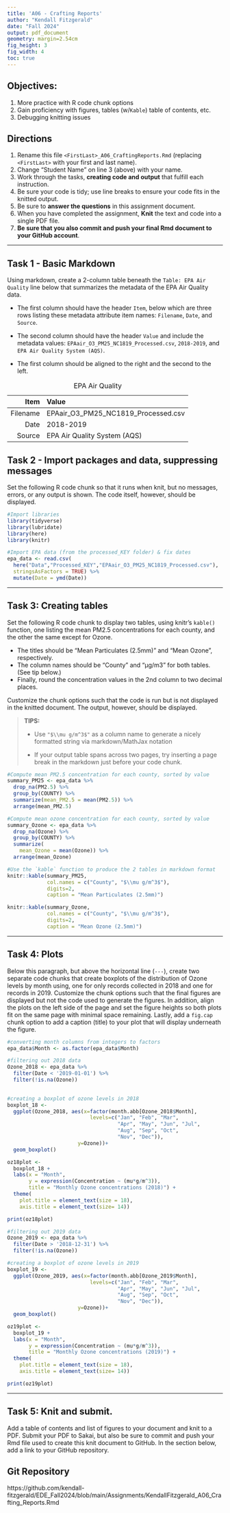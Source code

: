 ```yaml
---
title: 'A06 - Crafting Reports'
author: "Kendall Fitzgerald" 
date: "Fall 2024"
output: pdf_document
geometry: margin=2.54cm
fig_height: 3
fig_width: 4
toc: true
---
```

\listoffigures

## Objectives:

1.  More practice with R code chunk options
2.  Gain proficiency with figures, tables (w/`Kable`) table of contents, etc.
3.  Debugging knitting issues

## Directions

1.  Rename this file `<FirstLast>_A06_CraftingReports.Rmd` (replacing `<FirstLast>` with your first and last name).
2.  Change "Student Name" on line 3 (above) with your name.
3.  Work through the tasks, **creating code and output** that fulfill each instruction.
4.  Be sure your code is tidy; use line breaks to ensure your code fits in the knitted output.
5.  Be sure to **answer the questions** in this assignment document.
6.  When you have completed the assignment, **Knit** the text and code into a single PDF file.
7.  **Be sure that you also commit and push your final Rmd document to your GitHub account**.

---

## Task 1 - Basic Markdown

Using markdown, create a 2-column table beneath the `Table: EPA Air Quality` line below that summarizes the metadata of the EPA Air Quality data.

- The first column should have the header `Item`, below which are three rows listing these metadata attribute item names: `Filename`, `Date`, and `Source`.

- The second column should have the header `Value` and include the metadata values: `EPAair_O3_PM25_NC1819_Processed.csv`, `2018-2019`, and `EPA Air Quality System (AQS)`.

- The first column should be aligned to the right and the second to the left.

Table: EPA Air Quality

Item      | Value
---------:|:----------------------------------
Filename  | EPAair_O3_PM25_NC1819_Processed.csv
Date      | 2018-2019
Source    | EPA Air Quality System (AQS)


## Task 2 - Import packages and data, suppressing messages

Set the following R code chunk so that it runs when knit, but no messages, errors, or any output is shown. The code itself, however, should be displayed.

```r
#Import libraries
library(tidyverse)
library(lubridate)
library(here)
library(knitr)

#Import EPA data (from the processed_KEY folder) & fix dates
epa_data <- read.csv(
  here("Data","Processed_KEY","EPAair_O3_PM25_NC1819_Processed.csv"),
  stringsAsFactors = TRUE) %>% 
  mutate(Date = ymd(Date))
```

---

## Task 3: Creating tables

Set the following R code chunk to display two tables, using knitr's `kable()` function, one listing the mean PM2.5 concentrations for each county, and the other the same except for Ozone. 

-   The titles should be "Mean Particulates (2.5mm)" and "Mean Ozone", respectively. 
-   The column names should be "County" and "µg/m3" for both tables. (See tip below.)
-   Finally, round the concentration values in the 2nd column to two decimal places.

Customize the chunk options such that the code is run but is not displayed in the knitted document. The output, however, should be displayed.

> **TIPS:**
>
> -   Use `"$\\mu g/m^3$"` as a column name to generate a nicely formatted string via markdown/MathJax notation
>
> -   If your output table spans across two pages, try inserting a page break in the markdown just before your code chunk.


```r
#Compute mean PM2.5 concentration for each county, sorted by value
summary_PM25 <- epa_data %>% 
  drop_na(PM2.5) %>% 
  group_by(COUNTY) %>% 
  summarize(mean_PM2.5 = mean(PM2.5)) %>% 
  arrange(mean_PM2.5)

#Compute mean ozone concentration for each county, sorted by value
summary_Ozone <- epa_data %>% 
  drop_na(Ozone) %>% 
  group_by(COUNTY) %>% 
  summarize(
    mean_Ozone = mean(Ozone)) %>% 
  arrange(mean_Ozone)

#Use the `kable` function to produce the 2 tables in markdown format
knitr::kable(summary_PM25,
             col.names = c("County", "$\\mu g/m^3$"),
             digits=2,
             caption = "Mean Particulates (2.5mm)")

knitr::kable(summary_Ozone,
             col.names = c("County", "$\\mu g/m^3$"),
             digits=2,
             caption = "Mean Ozone (2.5mm)")
```

---

## Task 4: Plots

Below this paragraph, but above the horizontal line (`---`), create two separate code chunks that create boxplots of the distribution of Ozone levels by month using, one for only records collected in 2018 and one for records in 2019. Customize the chunk options such that the final figures are displayed but not the code used to generate the figures. In addition, align the plots on the left side of the page and set the figure heights so both plots fit on the same page with minimal space remaining. Lastly, add a `fig.cap` chunk option to add a caption (title) to your plot that will display underneath the figure.

```r


  
#converting month columns from integers to factors
epa_data$Month <- as.factor(epa_data$Month)

#filtering out 2018 data
Ozone_2018 <- epa_data %>%
  filter(Date < '2019-01-01') %>%
  filter(!is.na(Ozone))
  

#creating a boxplot of ozone levels in 2018
boxplot_18 <-
  ggplot(Ozone_2018, aes(x=factor(month.abb[Ozone_2018$Month],
                           levels=c("Jan", "Feb", "Mar",
                                    "Apr", "May", "Jun", "Jul",
                                    "Aug", "Sep", "Oct",
                                    "Nov", "Dec")),
                       y=Ozone))+
  geom_boxplot()

oz18plot <-
  boxplot_18 +
  labs(x = "Month",
       y = expression(Concentration ~ (mu*g/m^3)),
       title = "Monthly Ozone concentrations (2018)") +
  theme(
    plot.title = element_text(size = 18),
    axis.title = element_text(size= 14))

print(oz18plot)
```

```r

#filtering out 2019 data
Ozone_2019 <- epa_data %>%
  filter(Date > '2018-12-31') %>%
  filter(!is.na(Ozone))

#creating a boxplot of ozone levels in 2019
boxplot_19 <-
  ggplot(Ozone_2019, aes(x=factor(month.abb[Ozone_2019$Month],
                           levels=c("Jan", "Feb", "Mar",
                                    "Apr", "May", "Jun", "Jul",
                                    "Aug", "Sep", "Oct",
                                    "Nov", "Dec")),
                       y=Ozone))+
  geom_boxplot()

oz19plot <-
  boxplot_19 +
  labs(x = "Month",
       y = expression(Concentration ~ (mu*g/m^3)),
       title = "Monthly Ozone concentrations (2019)") +
  theme(
    plot.title = element_text(size = 18),
    axis.title = element_text(size= 14))

print(oz19plot)

```

---

\newpage

## Task 5: Knit and submit.

Add a table of contents and list of figures to your document and knit to a PDF. Submit your PDF to Sakai, but also be sure to commit and push your Rmd file used to create this knit document to GitHub. In the section below, add a link to your GitHub repository.

## Git Repository
https://github.com/kendall-fitzgerald/EDE_Fall2024/blob/main/Assignments/KendallFitzgerald_A06_Crafting_Reports.Rmd
